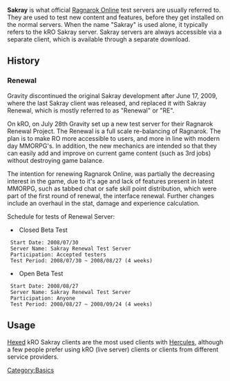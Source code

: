 '''Sakray''' is what official [[Ragnarok Online]] test servers are usually referred to. They are used to test new content and features, before they get installed on the normal servers. When the name "Sakray" is used alone, it typically refers to the kRO Sakray server. Sakray servers are always accessible via a separate client, which is available through a separate download.

==History==

===Renewal===
Gravity discontinued the original Sakray development after June 17, 2009, where the last Sakray client was released, and replaced it with Sakray Renewal, which is mostly referred to as "Renewal" or "RE".

On kRO, on July 28th Gravity set up a new test server for their Ragnarok Renewal Project. The Renewal is a full scale re-balancing of Ragnarok. The plan is to make RO more accessible to users, and more in line with modern day MMORPG's. In addition, the new mechanics are intended so that they can easily add and improve on current game content (such as 3rd jobs) without destroying game balance.

The intention for renewing Ragnarok Online, was partially the decreasing interest in the game, due to it's age and lack of features present in latest MMORPG, such as tabbed chat or safe skill point distribution, which were part of the first round of renewal, the interface renewal. Further changes include an overhaul in the stat, damage and experience calculation.

Schedule for tests of Renewal Server:
* Closed Beta Test
  Start Date: 2008/07/30
  Server Name: Sakray Renewal Test Server
  Participation: Accepted testers
  Test Period: 2008/07/30 ~ 2008/08/27 (4 weeks)
* Open Beta Test
  Start Date: 2008/08/27
  Server Name: Sakray Renewal Test Server
  Participation: Anyone
  Test Period: 2008/08/27 ~ 2008/09/24 (4 weeks)

==Usage==
[[Hexing|Hexed]] kRO Sakray clients are the most used clients with [[Hercules]], although a few people prefer using kRO (live server) clients or clients from different service providers. 

[[Category:Basics]]